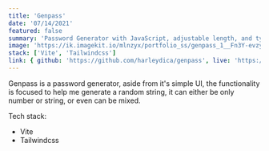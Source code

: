 ```yaml
---
title: 'Genpass'
date: '07/14/2021'
featured: false
summary: 'Password Generator with JavaScript, adjustable length, and type'
image: 'https://ik.imagekit.io/mlnzyx/portfolio_ss/genpass_1__Fn3Y-evzyLP.png?ik-sdk-version=javascript-1.4.3&updatedAt=1639123715413'
stack: ['Vite', 'Tailwindcss']
link: { github: 'https://github.com/harleydica/genpass', live: 'https://genapass.vercel.app/' }
---
```


Genpass is a password generator, aside from it's simple UI, the functionality is focused to help me generate a random string, it can either be only number or string, or even can be mixed.

Tech stack:

- Vite
- Tailwindcss
